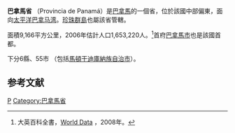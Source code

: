 {{Infobox settlement
| name = 巴拿馬省
| native_name = Provincia de Panamá
| native_name_lang = es
| settlement_type = [[Provinces_of_Panama|Province]]
| image_skyline = IMG NAOS.JPG
| image_alt = 
| image_caption = Amador Causeway
| image_flag = 
| flag_alt = 
| image_seal = 
| seal_alt = 
| image_shield = 
| shield_alt = 
| nickname = 
| motto = 
| image_map = Panama in Panama.svg
| map_alt = 
| map_caption = Location of Panama Province in Panama
| pushpin_map = 
| pushpin_label_position = 
| pushpin_map_alt = 
| pushpin_map_caption = 
| coordinates = {{coord|9|0|N|79|10|W|display=inline,title}}
| coor_pinpoint = 
| coordinates_footnotes = 
| subdivision_type = [[List_of_sovereign_states|Country]]
| subdivision_name = [[Panama|Panama]]
| seat_type = [[Capital_city|Capital city]]
| seat = [[Panama_City|Panama City]]
| established_title = 
| established_date = 
| founder = 
| government_footnotes = 
| leader_party = 
| leader_title = [[Governor|Governor]]
| leader_name = Judy Meana
| unit_pref = Metric<!-- or US or UK -->
| area_footnotes = 
| area_total_km2 = 11289.4
| area_land_km2 = 
| area_water_km2 = 
| area_water_percent = 
| area_note = 
| elevation_footnotes = 
| elevation_max_m = 1300
| elevation_min_m = 0
| population_footnotes = 
| population_total = 1713070
| population_as_of = 2010 census
| population_density_km2 = auto
| population_demonym = 
| population_note = 
| timezone1 = [[Eastern_Time_Zone|Eastern Time]]
| utc_offset1 = -5
| timezone1_DST = 
| utc_offset1_DST = 
| postal_code_type = 
| postal_code = 
| area_code_type = 
| area_code = 
| iso_code = PA-8
| blank_name_sec1 = [[Human_Development_Index|HDI]] (2019)
| blank_info_sec1 = 0.846<ref name="GlobalDataLab">{{Cite web|url=https://hdi.globaldatalab.org/areadata/shdi/|title=Sub-national HDI - Area Database - Global Data Lab|website=hdi.globaldatalab.org|language=en|access-date=2018-09-13|archive-date=2018-09-23|archive-url=https://web.archive.org/web/20180923120638/https://hdi.globaldatalab.org/areadata/shdi/|dead-url=no}}</ref><br/>{{color|green|very high}}
| website = 
| footnotes = 
}}
'''巴拿馬省''' （Provincia de Panamá）是[[巴拿馬|巴拿馬]]的一個省，位於該國中部偏東，面向[[太平洋|太平洋]][[巴拿马湾|巴拿马湾]]。[[珍珠群島|珍珠群島]]也屬該省管轄。

面積9,166平方公里，2006年估計人口1,653,220人。<ref>大英百科全書，[http://www.britannica.com/new-multimedia/pdf/wordat156.pdf World Data] {{Wayback|url=http://www.britannica.com/new-multimedia/pdf/wordat156.pdf |date=20140502032047 }}，2008年。</ref>首府[[巴拿馬市|巴拿馬市]]也是該國首都。

下分6縣、55市 （包括[[馬頓干迪庫納族自治市|馬頓干迪庫納族自治市]]）。

== 参考文献 ==
{{Reflist}}

{{巴拿馬行政區劃}}

{{Panama Province}}

[[Category:巴拿馬行政區劃|P]]
[[Category:巴拿馬省|Category:巴拿馬省]]